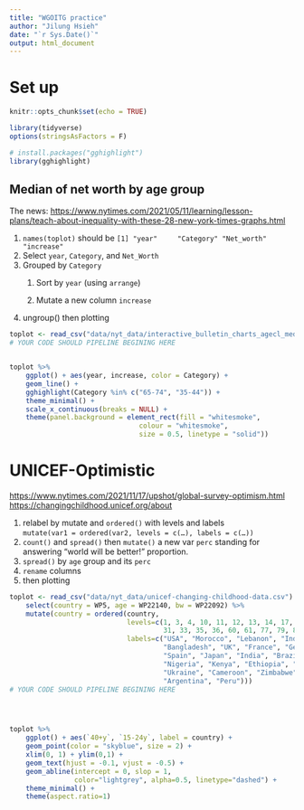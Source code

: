 ```yaml
---
title: "WGOITG practice"
author: "Jilung Hsieh"
date: "`r Sys.Date()`"
output: html_document
---
```


# Set up

```r
knitr::opts_chunk$set(echo = TRUE)
```

```r
library(tidyverse)
options(stringsAsFactors = F)

# install.packages("gghighlight")
library(gghighlight)
```

## Median of net worth by age group

The news: <https://www.nytimes.com/2021/05/11/learning/lesson-plans/teach-about-inequality-with-these-28-new-york-times-graphs.html>

1.  `names(toplot)` should be `[1] "year"     "Category" "Net_worth"       "increase"`
2.  Select `year`, `Category`, and `Net_Worth`
3.  Grouped by `Category`
    1.  Sort by `year` (using `arrange`)

    2.  Mutate a new column `increase`
4.  ungroup() then plotting

```r
toplot <- read_csv("data/nyt_data/interactive_bulletin_charts_agecl_median.csv")
# YOUR CODE SHOULD PIPELINE BEGINING HERE 



```

```r
toplot %>%    
    ggplot() + aes(year, increase, color = Category) + 
    geom_line() + 
    gghighlight(Category %in% c("65-74", "35-44")) + 
    theme_minimal() + 
    scale_x_continuous(breaks = NULL) + 
    theme(panel.background = element_rect(fill = "whitesmoke",
                                colour = "whitesmoke",
                                size = 0.5, linetype = "solid"))
```

# UNICEF-Optimistic

<https://www.nytimes.com/2021/11/17/upshot/global-survey-optimism.html> <https://changingchildhood.unicef.org/about>

1.  relabel by mutate and `ordered()` with levels and labels\
    `mutate(var1 = ordered(var2, levels = c(…), labels = c(…))`
2.  `count()` and `spread()` then `mutate()` a new var `perc` standing for answering "world will be better!" proportion.
3.  `spread()` by `age` group and its `perc`
4.  `rename` columns
5.  then plotting

```r

toplot <- read_csv("data/nyt_data/unicef-changing-childhood-data.csv") %>% 
    select(country = WP5, age = WP22140, bw = WP22092) %>%
    mutate(country = ordered(country, 
                             levels=c(1, 3, 4, 10, 11, 12, 13, 14, 17, 29, 
                                      31, 33, 35, 36, 60, 61, 77, 79, 81, 87, 165), 
                             labels=c("USA", "Morocco", "Lebanon", "Indonesia",
                                      "Bangladesh", "UK", "France", "Germany",
                                      "Spain", "Japan", "India", "Brazil", 
                                      "Nigeria", "Kenya", "Ethiopia", "Mali", 
                                      "Ukraine", "Cameroon", "Zimbabwe",
                                      "Argentina", "Peru")))
# YOUR CODE SHOULD PIPELINE BEGINING HERE 





```

```r
toplot %>% 
    ggplot() + aes(`40+y`, `15-24y`, label = country) + 
    geom_point(color = "skyblue", size = 2) + 
    xlim(0, 1) + ylim(0,1) + 
    geom_text(hjust = -0.1, vjust = -0.5) + 
    geom_abline(intercept = 0, slop = 1, 
                color="lightgrey", alpha=0.5, linetype="dashed") + 
    theme_minimal() + 
    theme(aspect.ratio=1)
```
